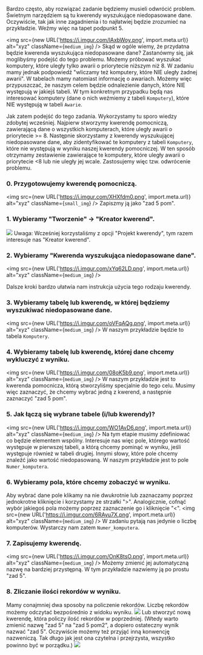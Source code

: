Bardzo często, aby rozwiązać zadanie będziemy musieli odwrócić problem. Świetnym narzędziem są tu kwerendy wyszukujące niedopasowane dane. Oczywiście, tak jak inne zagadnienia i to najłatwiej będzie zrozumieć na przykładzie. Weźmy więc na tapet podpunkt 5.

<img src={new URL('https://i.imgur.com/lAxbWoy.png', import.meta.url)} alt="xyz" className={`medium_img`} />
Skąd w ogóle wiemy, że przydatna będzie kwerenda wyszukująca niedopasowane dane?
Zastanówmy się, jak moglibyśmy podejść do tego problemu. Możemy próbować wyszukać komputery, które uległy tylko awarii o priorytecie niższym niż 8. W zadaniu mamy jednak podpowiedź "wliczamy też komputery, które NIE uległy żadnej awarii". W tabelach mamy natomiast informację o awariach. Możemy więc przypuszczać, że naszym celem będzie odnalezienie danych, które NIE występują w jakiejś tabeli. W tym konkretnym przypadku będą nas interesować komputery (dane o nich weźmiemy z tabeli `Komputery`), które NIE występują w tabeli `Awarie`.

Jak zatem podejść do tego zadania. Wykorzystamy tu sporo wiedzy zdobytej wcześniej. Najpierw stworzymy kwerendę pomocniczą, zawierającą dane o wszystkich komputerach, które uległy awarii o priorytecie >= 8.
Następnie skorzystamy z kwerendy wyszukującej niedopasowane dane, aby zidentyfikować te komputery z tabeli `Komputery`, które nie występują w wyniku naszej kwerendy pomocniczej. W ten sposób otrzymamy zestawienie zawierające te komputery, które uległy awarii o priorytecie <8 lub nie uległy jej wcale.
Zastosujemy więc tzw. odwrócenie problemu.

### 0. Przygotowujemy kwerendę pomocniczą.
<img src={new URL('https://i.imgur.com/XHXfdm0.png', import.meta.url)} alt="xyz" className={`small_img`} />
Zapiszmy ją jako "zad 5 pom".

### 1. Wybieramy "Tworzenie" -> "Kreator kwerend".
![](https://i.imgur.com/FzGDbQe.png)
Uwaga: Wcześniej korzystaliśmy z opcji "Projekt kwerendy", tym razem interesuje nas "Kreator kwerend".

### 2. Wybieramy "Kwerenda wyszukująca niedopasowane dane".
<img src={new URL('https://i.imgur.com/xYq62LD.png', import.meta.url)} alt="xyz" className={`medium_img`} />

Dalsze kroki bardzo ułatwia nam instrukcja użycia tego rodzaju kwerendy. 

### 3. Wybieramy tabelę lub kwerendę, w której będziemy wyszukiwać niedopasowane dane.
<img src={new URL('https://i.imgur.com/oVFqAQg.png', import.meta.url)} alt="xyz" className={`medium_img`} />
W naszym przykładzie będzie to tabela `Komputery`.

### 4. Wybieramy tabelę lub kwerendę, której dane chcemy wykluczyć z wyniku.
<img src={new URL('https://i.imgur.com/08oK5b9.png', import.meta.url)} alt="xyz" className={`medium_img`} />
W naszym przykładzie jest to kwerenda pomocnicza, którą stworzyliśmy specjalnie do tego celu. Musimy więc zaznaczyć, że chcemy wybrać jedną z kwerend, a następnie zaznaczyć "zad 5 pom".

### 5. Jak łączą się wybrane tabele (i/lub kwerendy)?
<img src={new URL('https://i.imgur.com/WO1AvD6.png', import.meta.url)} alt="xyz" className={`medium_img`} />
Na tym etapie musimy zdefiniować co będzie elementem wspólny. Interesuje nas więc pole, którego wartość występuje w pierwszej tabeli, a którą chcemy pominąć w wyniku, jeśli występuje również w tabeli drugiej. Innymi słowy, które pole chcemy znaleźć jako wartość niedopasowaną.
W naszym przykładzie jest to pole `Numer_komputera`.

### 6. Wybieramy pola, które chcemy zobaczyć w wyniku. 
Aby wybrać dane pole klikamy na nie dwukrotnie lub zaznaczamy poprzez jednokrotne kliknięcie i korzystamy ze strzałki ">". Analogicznie, cofnąć wybór jakiegoś pola możemy poprzez zaznaczenie go i kliknięcie "<".
<img src={new URL('https://i.imgur.com/6RAyu7X.png', import.meta.url)} alt="xyz" className={`medium_img`} />
W zadaniu pytają nas jedynie o liczbę komputerów. Wystarczy nam zatem `Numer_komputera`.

### 7. Zapisujemy kwerendę.
<img src={new URL('https://i.imgur.com/OnK8tsO.png', import.meta.url)} alt="xyz" className={`medium_img`} />
Możemy zmienić jej automatyczną nazwę na bardziej przystępną. W tym przykładzie nazwiemy ją po prostu "zad 5".

### 8. Zliczanie ilości rekordów w wyniku.
Mamy conajmniej dwa sposoby na policzenie rekordów. 
Liczbę rekordów możemy odczytać bezpośrednio z widoku wyniku.
![](https://i.imgur.com/n1PUos9.png)
Lub stworzyć nową kwerendę, która policzy ilość rekordów w poprzedniej. (Wtedy warto zmienić nazwę "zad 5" na "zad 5 pom2", a dopiero ostateczny wynik nazwać "zad 5". Oczywiście możemy też przyjąć inną konwencję nazweniczą. Tak długo jak jest ona czytelna i przejrzysta, wszystko powinno być w porządku.)
![](https://i.imgur.com/3ZfhSEG.png)
